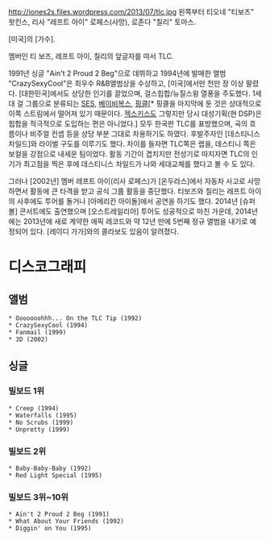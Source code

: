 http://iones2s.files.wordpress.com/2013/07/tlc.jpg
왼쪽부터 티오네 "티보즈" 왓킨스, 리사 "레프트 아이" 로페스(사망), 로존다 "칠리" 토마스.

[미국]의 [가수].

멤버인 티 보즈, 레프트 아이, 칠리의 앞글자를 따서 TLC.

1991년 싱글 "Ain't 2 Proud 2 Beg"으로 데뷔하고 1994년에 발매한 앨범 "CrazySexyCool"은 최우수 R&B앨범상을 수상하고, [미국]에서만 천만 장 이상 팔렸다.
[대한민국]에서도 상당한 인기를 끌었으며, 걸스힙합/뉴질스윙 열풍을 주도했다. 1세대 걸 그룹으로 분류되는 [[SES]], [[베이비복스]], [[핑클]][* 핑클을 마지막에 둔 것은 상대적으로 이쪽 스트림에서 떨어져 있기 때문이다. [[젝스키스]]도 그렇지만 당시 대성기획(현 DSP)은 힙합을 적극적으로 도입하는 편은 아니었다.] 모두 한국판 TLC를 표방했으며, 곡의 흐름이나 비주얼 컨셉 등을 상당 부분 그대로 차용하기도 하였다.
후발주자인 [데스티니스 차일드]와 라이벌 구도를 이루기도 했다. 차이를 들자면 TLC쪽은 랩을, 데스티니 쪽은 보컬을 강점으로 내세운 팀이었다. 활동 기간이 겹치지만 전성기로 따지자면 TLC의 인기가 최고점을 찍은 후에 데스티니스 차일드가 나와 세대교체를 했다고 볼 수 도 있다.

그러나 [2002년] 멤버 레프트 아이(리사 로페스)가 [온두라스]에서 자동차 사고로 사망하면서 활동에 큰 타격을 받고 공식 그룹 활동을 중단했다. 티보즈와 칠리는 레프트 아이의 사후에도 투어를 돌거나 [아메리칸 아이돌]에서 공연을 하기도 했다. 2014년 [슈퍼볼] 콘서트에도 출연했으며 [오스트레일리아] 투어도 성공적으로 마친 가운데, 2014년에는 2013년에 새로 계약한 에픽 레코드와 약 12년 만에 5번째 정규 앨범을 내기로 예정되어 있다. [레이디 가가]와의 콜라보도 있음이 알려졌다.

= 디스코그래피 =
== 앨범 ==
 * Ooooooohhh... On the TLC Tip (1992)
 * CrazySexyCool (1994)
 * Fanmail (1999)
 * 3D (2002)
== 싱글 ==
=== 빌보드 1위 ===
 * Creep (1994)
 * Waterfalls (1995)
 * No Scrubs (1999)
 * Unpretty (1999)
=== 빌보드 2위 ===
 * Baby-Baby-Baby (1992)
 * Red Light Special (1995)
=== 빌보드 3위~10위 ===
 * Ain't 2 Proud 2 Beg (1991)
 * What About Your Friends (1992)
 * Diggin' on You (1995)
